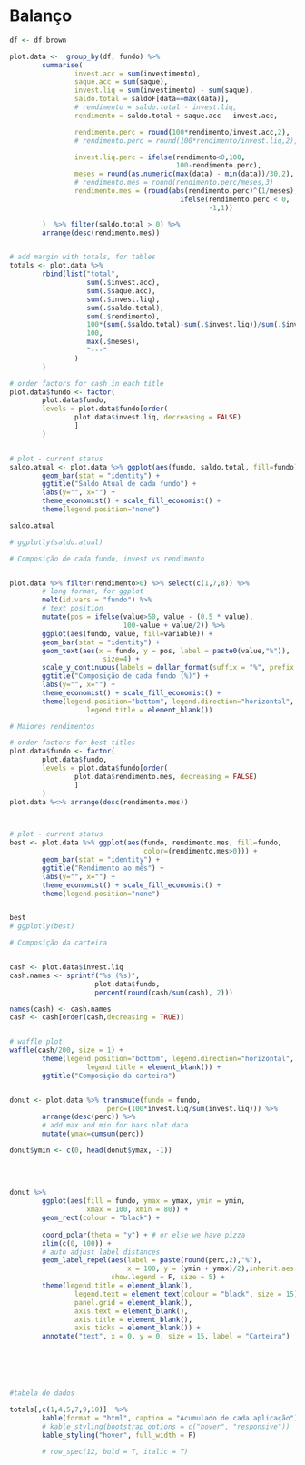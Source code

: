
# Balanço

```r

df <- df.brown

plot.data <-  group_by(df, fundo) %>%
        summarise(
                invest.acc = sum(investimento),
                saque.acc = sum(saque),
                invest.liq = sum(investimento) - sum(saque),
                saldo.total = saldoF[data==max(data)],
                # rendimento = saldo.total - invest.liq,
                rendimento = saldo.total + saque.acc - invest.acc,

                rendimento.perc = round(100*rendimento/invest.acc,2),
                # rendimento.perc = round(100*rendimento/invest.liq,2),

                invest.liq.perc = ifelse(rendimento<0,100, 
                                         100-rendimento.perc),
                meses = round(as.numeric(max(data) - min(data))/30,2),
                # rendimento.mes = round(rendimento.perc/meses,3)
                rendimento.mes = (round(abs(rendimento.perc)^(1/meses),3)*
                                          ifelse(rendimento.perc < 0,
                                                 -1,1))

        )  %>% filter(saldo.total > 0) %>% 
        arrange(desc(rendimento.mes))


# add margin with totals, for tables
totals <- plot.data %>%    
        rbind(list("total",
                   sum(.$invest.acc),
                   sum(.$saque.acc),
                   sum(.$invest.liq),
                   sum(.$saldo.total),
                   sum(.$rendimento),
                   100*(sum(.$saldo.total)-sum(.$invest.liq))/sum(.$invest.liq),
                   100,
                   max(.$meses),
                   "---"
                )
        ) 


```

```r

# order factors for cash in each title
plot.data$fundo <- factor(
        plot.data$fundo,
        levels = plot.data$fundo[order(
                plot.data$invest.liq, decreasing = FALSE)
                ]
        )


# plot - current status
saldo.atual <- plot.data %>% ggplot(aes(fundo, saldo.total, fill=fundo)) +
        geom_bar(stat = "identity") + 
        ggtitle("Saldo Atual de cada fundo") +
        labs(y="", x="") + 
        theme_economist() + scale_fill_economist() +
        theme(legend.position="none")

saldo.atual

# ggplotly(saldo.atual)
```


```r
# Composição de cada fundo, invest vs rendimento


plot.data %>% filter(rendimento>0) %>% select(c(1,7,8)) %>%
        # long format, for ggplot
        melt(id.vars = "fundo") %>%
        # text position
        mutate(pos = ifelse(value>50, value - (0.5 * value), 
                            100-value + value/2)) %>% 
        ggplot(aes(fundo, value, fill=variable)) +
        geom_bar(stat = "identity") +
        geom_text(aes(x = fundo, y = pos, label = paste0(value,"%")),
                       size=4) +
        scale_y_continuous(labels = dollar_format(suffix = "%", prefix = "")) +
        ggtitle("Composição de cada fundo (%)") +
        labs(y="", x="") + 
        theme_economist() + scale_fill_economist() +
        theme(legend.position="bottom", legend.direction="horizontal",
                   legend.title = element_blank())


```

```r
# Maiores rendimentos

# order factors for best titles
plot.data$fundo <- factor(
        plot.data$fundo,
        levels = plot.data$fundo[order(
                plot.data$rendimento.mes, decreasing = FALSE)
                ]
        )
plot.data %<>% arrange(desc(rendimento.mes))



# plot - current status
best <- plot.data %>% ggplot(aes(fundo, rendimento.mes, fill=fundo, 
                                 color=(rendimento.mes>0))) +
        geom_bar(stat = "identity") + 
        ggtitle("Rendimento ao mês") +
        labs(y="", x="") + 
        theme_economist() + scale_fill_economist() +
        theme(legend.position="none")


best
# ggplotly(best)


```


```r

# Composição da carteira


cash <- plot.data$invest.liq
cash.names <- sprintf("%s (%s)",
                     plot.data$fundo,
                     percent(round(cash/sum(cash), 2)))

names(cash) <- cash.names
cash <- cash[order(cash,decreasing = TRUE)]


# waffle plot
waffle(cash/200, size = 1) + 
        theme(legend.position="bottom", legend.direction="horizontal",
                   legend.title = element_blank()) +
        ggtitle("Composição da carteira")



```


```r


donut <- plot.data %>% transmute(fundo = fundo,
                        perc=(100*invest.liq/sum(invest.liq))) %>% 
        arrange(desc(perc)) %>% 
        # add max and min for bars plot data 
        mutate(ymax=cumsum(perc))

donut$ymin <- c(0, head(donut$ymax, -1))
                
                        
                        
                        
donut %>%
        ggplot(aes(fill = fundo, ymax = ymax, ymin = ymin, 
                   xmax = 100, xmin = 80)) +
        geom_rect(colour = "black") +
        
        coord_polar(theta = "y") + # or else we have pizza
        xlim(c(0, 100)) +
        # auto adjust label distances
        geom_label_repel(aes(label = paste(round(perc,2),"%"), 
                             x = 100, y = (ymin + ymax)/2),inherit.aes = F,
                         show.legend = F, size = 5) +
        theme(legend.title = element_blank(),
                legend.text = element_text(colour = "black", size = 15),
                panel.grid = element_blank(),
                axis.text = element_blank(),
                axis.title = element_blank(),
                axis.ticks = element_blank()) +
        annotate("text", x = 0, y = 0, size = 15, label = "Carteira")
        






```



```r

#tabela de dados

totals[,c(1,4,5,7,9,10)]  %>% 
        kable(format = "html", caption = "Acumulado de cada aplicação") %>%
        # kable_styling(bootstrap_options = c("hover", "responsive"))
        kable_styling("hover", full_width = F)
         
        # row_spec(12, bold = T, italic = T)
```

